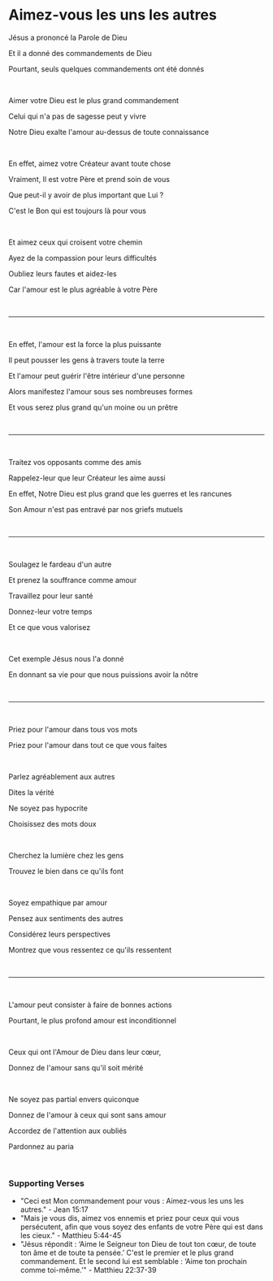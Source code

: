 # Aimez-vous les uns les autres

Jésus a prononcé la Parole de Dieu

Et il a donné des commandements de Dieu

Pourtant, seuls quelques commandements ont été donnés

<p></p>

<br />

Aimer votre Dieu est le plus grand commandement

Celui qui n'a pas de sagesse peut y vivre

Notre Dieu exalte l'amour au-dessus de toute connaissance

<p></p>

<br />

En effet, aimez votre Créateur avant toute chose

Vraiment, Il est votre Père et prend soin de vous

Que peut-il y avoir de plus important que Lui ?

C'est le Bon qui est toujours là pour vous

<br />

Et aimez ceux qui croisent votre chemin

Ayez de la compassion pour leurs difficultés

Oubliez leurs fautes et aidez-les

Car l'amour est le plus agréable à votre Père

<br />

---

<br />

En effet, l'amour est la force la plus puissante

Il peut pousser les gens à travers toute la terre

Et l'amour peut guérir l'être intérieur d'une personne

Alors manifestez l'amour sous ses nombreuses formes

Et vous serez plus grand qu'un moine ou un prêtre

<p></p>

<br />

---

<br />

Traitez vos opposants comme des amis

Rappelez-leur que leur Créateur les aime aussi

En effet, Notre Dieu est plus grand que les guerres et les rancunes

Son Amour n'est pas entravé par nos griefs mutuels

<br />

---

<br />

Soulagez le fardeau d'un autre

Et prenez la souffrance comme amour

Travaillez pour leur santé

Donnez-leur votre temps

Et ce que vous valorisez

<p></p>

<br />

Cet exemple Jésus nous l'a donné

En donnant sa vie pour que nous puissions avoir la nôtre

<br />

---

<br />

Priez pour l'amour dans tous vos mots

Priez pour l'amour dans tout ce que vous faites

<br />

Parlez agréablement aux autres

Dites la vérité

Ne soyez pas hypocrite

Choisissez des mots doux

<br />

Cherchez la lumière chez les gens

Trouvez le bien dans ce qu'ils font

<br />

Soyez empathique par amour

Pensez aux sentiments des autres

Considérez leurs perspectives

Montrez que vous ressentez ce qu'ils ressentent

<br />

---

<br />

L'amour peut consister à faire de bonnes actions

Pourtant, le plus profond amour est inconditionnel

<br />

Ceux qui ont l'Amour de Dieu dans leur cœur,

Donnez de l'amour sans qu'il soit mérité

<br />

Ne soyez pas partial envers quiconque

Donnez de l'amour à ceux qui sont sans amour

Accordez de l'attention aux oubliés

Pardonnez au paria

<br />

### Supporting Verses

- "Ceci est Mon commandement pour vous : Aimez-vous les uns les autres." - Jean 15:17
- "Mais je vous dis, aimez vos ennemis et priez pour ceux qui vous persécutent, afin que vous soyez des enfants de votre Père qui est dans les cieux." - Matthieu 5:44-45
- "Jésus répondit : ‘Aime le Seigneur ton Dieu de tout ton cœur, de toute ton âme et de toute ta pensée.’ C'est le premier et le plus grand commandement. Et le second lui est semblable : ‘Aime ton prochain comme toi-même.’" - Matthieu 22:37-39